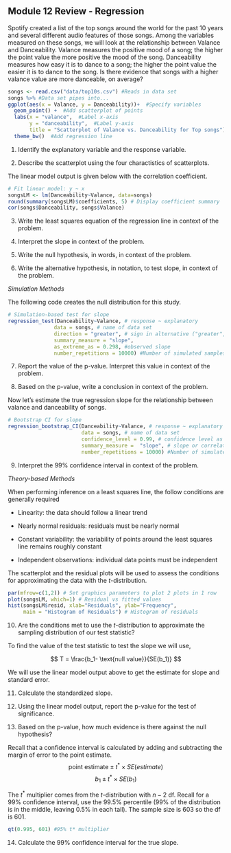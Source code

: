 ## Module 12 Review - Regression


Spotify created a list of the top songs around the world for the past 10 years and several different audio features of those songs.  Among the variables measured on these songs, we will look at the relationship between Valance and Danceability.  Valance measures the positive mood of a song; the higher the point value the more positive the mood of the song.  Danceability measures how easy it is to dance to a song; the higher the point value the easier it is to dance to the song.  Is there evidence that songs with a higher valance value are more danceable, on average?

```r
songs <- read.csv("data/top10s.csv") #Reads in data set
songs %>% #Data set pipes into...
ggplot(aes(x = Valance, y = Danceability))+  #Specify variables
  geom_point() +  #Add scatterplot of points
  labs(x = "valance",  #Label x-axis
       y = "danceability",  #Label y-axis
       title = "Scatterplot of Valance vs. Danceability for Top songs") + #Be sure to title your plot
  theme_bw()  #Add regression line
```

1.  Identify the explanatory variable and the response variable.

\vspace{0.3in}

2. Describe the scatterplot using the four charactistics of scatterplots.


\newpage
The linear model output is given below with the correlation coefficient.
```r
# Fit linear model: y ~ x
songsLM <- lm(Danceability~Valance, data=songs)
round(summary(songsLM)$coefficients, 5) # Display coefficient summary
cor(songs$Danceability, songs$Valance)
```

3.  Write the least squares equation of the regression line in context of the problem. 

\vspace{0.5in}


4. Interpret the slope in context of the problem.

\vspace{0.7in}

5. Write the null hypothesis, in words, in context of the problem.

\vspace{1in}

6. Write the alternative hypothesis, in notation, to test slope, in context of the problem.

\vspace{0.5in}

*Simulation Methods*

The following code creates the null distribution for this study.
```r
# Simulation-based test for slope
regression_test(Danceability~Valance, # response ~ explanatory
               data = songs, # name of data set
               direction = "greater", # sign in alternative ("greater", "less", "two-sided")
               summary_measure = "slope", 
               as_extreme_as = 0.298, #observed slope
               number_repetitions = 10000) #Number of simulated samples for null distribution
```

7. Report the value of the p-value.  Interpret this value in context of the problem.

\vspace{1in}

8.  Based on the p-value, write a conclusion in context of the problem.

\vspace{1in}

Now let's estimate the true regression slope for the relationship between valance and danceability of songs.

```r
# Bootstrap CI for slope
regression_bootstrap_CI(Danceability~Valance, # response ~ explanatory
                        data = songs, # name of data set
                        confidence_level = 0.99, # confidence level as decimal
                        summary_measure =  "slope", # slope or correlation
                        number_repetitions = 10000) #Number of simulated samples for null distribution
```

9.  Interpret the 99% confidence interval in context of the problem.

\vspace{1in}

*Theory-based Methods*

When performing inference on a least squares line, the follow conditions are generally required

* Linearity: the data should follow a linear trend

* Nearly normal residuals: residuals must be nearly normal

* Constant variability: the variability of points around the least squares line remains roughly constant

* Independent observations: individual data points must be independent 

The scatterplot and the residual plots will be used to assess the conditions for approximating the data with the $t$-distribution.     
```r
par(mfrow=c(1,2)) # Set graphics parameters to plot 2 plots in 1 row
plot(songsLM, which=1) # Residual vs fitted values
hist(songsLM$resid, xlab="Residuals", ylab="Frequency",
     main = "Histogram of Residuals") # Histogram of residuals
```
10. Are the conditions met to use the $t$-distribution to approximate the sampling distribution of our test statistic?

\vspace{1in}

To find the value of the test statistic to test the slope we will use, 

$$
T = \frac{b_1- \text{null value}}{SE(b_1)}
$$
 
We will use the linear model output above to get the estimate for slope and standard error.

11.  Calculate the standardized slope.

\vspace{1in}

12.  Using the linear model output, report the p-value for the test of significance.

\vspace{0.5in}
13. Based on the p-value, how much evidence is there against the null hypothesis?

\vspace{0.5in}

Recall that a confidence interval is calculated by adding and subtracting the margin of error to the point estimate.  
$$\mbox{point estimate}\pm t^* \times SE(estimate)$$
$$b_1 \pm t^* \times SE(b_1)$$
 
The $t^*$ multiplier comes from the $t$-distribution with $n-2$ df.  Recall for a 99\% confidence interval, use the 99.5\% percentile (99\% of the distribution is in the middle, leaving 0.5\% in each tail).  The sample size is 603 so the df is 601.

```r
qt(0.995, 601) #95% t* multiplier 
```

14. Calculate the 99% confidence interval for the true slope.
\vspace{1in}

\newpage
